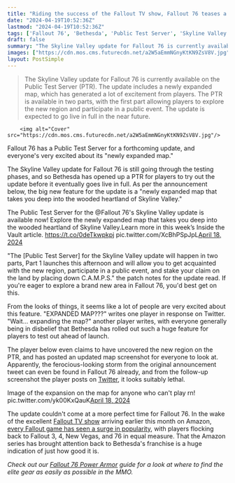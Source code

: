 ```yaml
---
title: "Riding the success of the Fallout TV show, Fallout 76 teases a hugely popular 'newly expanded map' in its next update"
date: "2024-04-19T10:52:36Z"
lastmod: "2024-04-19T10:52:36Z"
tags: ['Fallout 76', 'Bethesda', 'Public Test Server', 'Skyline Valley', 'Amazon', 'Fallout TV Show', 'Fallout 3', 'Fallout 4', 'New Vegas']
draft: false
summary: "The Skyline Valley update for Fallout 76 is currently available on the Public Test Server (PTR). The update includes a newly expanded map, which has generated a lot of excitement from players. The PTR is available in two parts, with the first part allowing players to explore the new region and participate in a public event. The update is expected to go live in full in the near future."
images: ["https://cdn.mos.cms.futurecdn.net/a2W5aEmmNGnyKtKN9ZsV8V.jpg"]
layout: PostSimple
---
```

> The Skyline Valley update for Fallout 76 is currently available on the Public Test Server (PTR). The update includes a newly expanded map, which has generated a lot of excitement from players. The PTR is available in two parts, with the first part allowing players to explore the new region and participate in a public event. The update is expected to go live in full in the near future.


        <img alt="Cover" src="https://cdn.mos.cms.futurecdn.net/a2W5aEmmNGnyKtKN9ZsV8V.jpg"/>
        
Fallout 76 has a Public Test Server for a forthcoming update, and everyone's very excited about its "newly expanded map."

The Skyline Valley update for Fallout 76 is still going through the testing phases, and so Bethesda has opened up a PTR for players to try out the update before it eventually goes live in full. As per the announcement below, the big new feature for the update is a "newly expanded map that takes you deep into the wooded heartland of Skyline Valley."

The Public Test Server for the @Fallout 76's Skyline Valley update is available now! Explore the newly expanded map that takes you deep into the wooded heartland of Skyline Valley.Learn more in this week’s Inside the Vault article. https://t.co/0deTkwpkpj pic.twitter.com/XcBhPSpJpL[April 18, 2024](https://twitter.com/BethesdaStudios/status/1781028174471589899)

"The [Public Test Server] for the Skyline Valley update will happen in two parts, Part 1 launches this afternoon and will allow you to get acquainted with the new region, participate in a public event, and stake your claim on the land by placing down C.A.M.P.S." the patch notes for the update read. If you're eager to explore a brand new area in Fallout 76, you'd best get on this.

From the looks of things, it seems like a lot of people are very excited about this feature. "EXPANDED MAP???" writes one player in response on Twitter. "Wait… expanding the map?" another player writes, with everyone generally being in disbelief that Bethesda has rolled out such a huge feature for players to test out ahead of launch.

The player below even claims to have uncovered the new region on the PTR, and has posted an updated map screenshot for everyone to look at. Apparently, the ferocious-looking storm from the original announcement tweet can even be found in Fallout 76 already, and from the follow-up screenshot the player posts on [Twitter](https://x.com/Farquadknight13/status/1781036116843298846), it looks suitably lethal.

Image of the expansion on the map for anyone who can't play rn! pic.twitter.com/yk00KxQauK[April 18, 2024](https://twitter.com/Farquadknight13/status/1781035455934271839)

The update couldn't come at a more perfect time for Fallout 76. In the wake of the excellent [Fallout TV show](https://www.gamesradar.com/fallout-tv-show-season-one-amazon-prime-video-release-date-cast-trailer-story-setting-guide/) arriving earlier this month on Amazon, [every Fallout game has seen a surge in popularity](https://www.gamesradar.com/fallout-games-surge-in-popularity-as-the-amazon-prime-tv-show-proves-a-hit-with-fans-old-and-new/), with players flocking back to Fallout 3, 4, New Vegas, and 76 in equal measure. That the Amazon series has brought attention back to Bethesda's franchise is a huge indication of just how good it is.

*Check out our *[<em>Fallout 76 Power Armor</em>](https://www.gamesradar.com/fallout-76-power-armor-location-guide/)* guide for a look at where to find the elite gear as easily as possible in the MMO.*
        